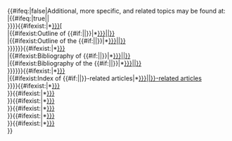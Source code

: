 <includeonly>{{#ifeq:{{{nohead|true}}}|false|Additional, more specific, and related topics may be found at:<br/>|{{#ifeq:{{{nohead|true}}}|true||{{{nohead|}}}<br/>}}}}{{#ifexist:{{{1|}}}|*[[{{{1|}}}]][<br/>|{{#ifexist:Outline of {{#if:{{{demo|}}}|{{{demo|}}}|{{PAGENAME}}}}|*[[Outline of {{#if:{{{demo|}}}|{{{demo|}}}|{{PAGENAME}}}}]]<br/>|{{#ifexist:Outline of the {{#if:{{{demo|}}}|{{{demo|}}}|{{PAGENAME}}}}|*[[Outline of the {{#if:{{{demo|}}}|{{{demo|}}}|{{PAGENAME}}}}]]<br/>}}}}}}{{#ifexist:{{{2|}}}|*[[{{{2|}}}]]<br/>|{{#ifexist:Bibliography of {{#if:{{{demo|}}}|{{{demo|}}}|{{PAGENAME}}}}|*[[Bibliography of {{#if:{{{demo|}}}|{{{demo|}}}|{{PAGENAME}}}}]]<br/>|{{#ifexist:Bibliography of the {{#if:{{{demo|}}}|{{{demo|}}}|{{PAGENAME}}}}|*[[Bibliography of the {{#if:{{{demo|}}}|{{{demo|}}}|{{PAGENAME}}}}]]<br/>}}}}}}{{#ifexist:{{{3|}}}|*[[{{{3|}}}]]<br/>|{{#ifexist:Index of {{#if:{{{demo|}}}|{{{demo|}}}|{{PAGENAME}}}}-related articles|*[[Index of {{#if:{{{demo|}}}|{{{demo|}}}|{{PAGENAME}}}}-related articles]]<br/>}}}}{{#ifexist:{{{4|}}}|*[[{{{4|}}}]]<br/>}}{{#ifexist:{{{5|}}}|*[[{{{5|}}}]]<br/>}}{{#ifexist:{{{6|}}}|*[[{{{6|}}}]]<br/>}}{{#ifexist:{{{7|}}}|*[[{{{7|}}}]]<br/>}}{{#ifexist:{{{8|}}}|*[[{{{8|}}}]]<br/>}}{{#ifexist:{{{9|}}}|*[[{{{9|}}}]]<br/>}}</includeonly><noinclude>{{documentation}}</noinclude>